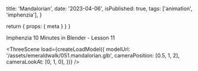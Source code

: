 
  title: 'Mandalorian',
  date: '2023-04-06',
  isPublished: true,
  tags: ['animation', 'imphenzia'],
}

  return { props: { meta } }
}

Imphenzia 10 Minutes in Blender - Lesson 11

<ThreeScene
  load={createLoadModel({
    modelUrl: '/assets/emeraldwalk/051.mandalorian.glb',
    cameraPosition: [0.5, 1, 2],
    cameraLookAt: [0, 1, 0],
  })}
/>
